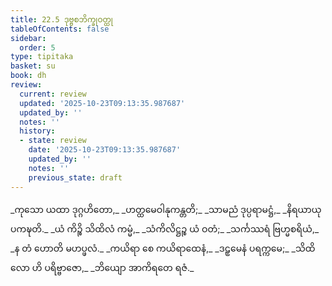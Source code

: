 ```yaml
---
title: 22.5 ဒုဗ္ဗစဘိက္ခုဝတ္ထု
tableOfContents: false
sidebar:
  order: 5
type: tipitaka
basket: su
book: dh
review:
  current: review
  updated: '2025-10-23T09:13:35.987687'
  updated_by: ''
  notes: ''
  history:
  - state: review
    date: '2025-10-23T09:13:35.987687'
    updated_by: ''
    notes: ''
    previous_state: draft
---
```



<ReviewStatus review={frontmatter.review} showDetails={true} />

<HypothesisAnnotation frontmatter={frontmatter} />

<DynamicBreadcrumb />

<Division number="311" book="dh" e="ch" v="18" p="57">

<Paragraph number="335" type="verses" book="dh">
_ကုသော ယထာ ဒုဂ္ဂဟိတော,_  
_ဟတ္ထမေဝါနုကန္တတိ;_  
_သာမညံ ဒုပ္ပရာမဋ္ဌံ,_  
_နိရယာယုပကဍ္ဎတိ._  

</Paragraph>

</Division>
<Division number="312" book="dh" e="ch" v="18" p="58">

<Paragraph number="336" type="verses" book="dh">
_ယံ ကိဉ္စိ သိထိလံ ကမ္မံ,_  
_သံကိလိဋ္ဌဉ္စ ယံ ဝတံ;_  
_သင်္ကဿရံ ဗြဟ္မစရိယံ,_  
_န တံ ဟောတိ မဟပ္ဖလံ._  

</Paragraph>

</Division>
<Division number="313" book="dh" e="ch" v="18" p="58">

<Paragraph number="337" type="verses" book="dh">
_ကယိရာ စေ ကယိရာထေနံ,_  
_ဒဠှမေနံ ပရက္ကမေ;_  
_သိထိလော ဟိ ပရိဗ္ဗာဇော,_  
_ဘိယျော အာကိရတေ ရဇံ._
</Paragraph>
</Division>